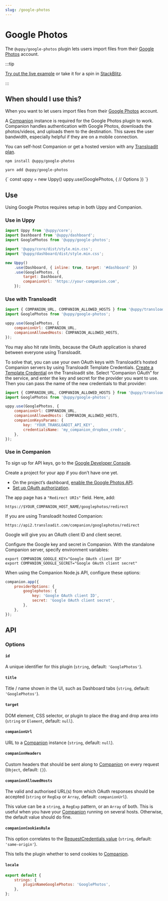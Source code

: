 ```yaml
---
slug: /google-photos
---
```




# Google Photos

The `@uppy/google-photos` plugin lets users import files from their
[Google Photos](https://photos.google.com) account.

:::tip

[Try out the live example](/examples) or take it for a spin in
[StackBlitz](https://stackblitz.com/edit/vitejs-vite-zaqyaf?file=main.js).

:::

## When should I use this?

When you want to let users import files from their
[Google Photos](https://photos.google.com) account.

A [Companion](/docs/companion) instance is required for the Google Photos plugin
to work. Companion handles authentication with Google Photos, downloads the
photos/videos, and uploads them to the destination. This saves the user
bandwidth, especially helpful if they are on a mobile connection.

You can self-host Companion or get a hosted version with any
[Transloadit plan](https://transloadit.com/pricing/).

<Tabs>
  <TabItem value="npm" label="NPM" default>

```shell
npm install @uppy/google-photos
```

  </TabItem>

  <TabItem value="yarn" label="Yarn">

```shell
yarn add @uppy/google-photos
```

  </TabItem>

  <TabItem value="cdn" label="CDN">
    <UppyCdnExample>
      {`
        const uppy = new Uppy()
        uppy.use(GooglePhotos, {
          // Options
        })
      `}
    </UppyCdnExample>
  </TabItem>
</Tabs>

## Use

Using Google Photos requires setup in both Uppy and Companion.

### Use in Uppy

```js {10-13} showLineNumbers
import Uppy from '@uppy/core';
import Dashboard from '@uppy/dashboard';
import GooglePhotos from '@uppy/google-photos';

import '@uppy/core/dist/style.min.css';
import '@uppy/dashboard/dist/style.min.css';

new Uppy()
	.use(Dashboard, { inline: true, target: '#dashboard' })
	.use(GooglePhotos, {
		target: Dashboard,
		companionUrl: 'https://your-companion.com',
	});
```

### Use with Transloadit

```js
import { COMPANION_URL, COMPANION_ALLOWED_HOSTS } from '@uppy/transloadit';
import GooglePhotos from '@uppy/google-photos';

uppy.use(GooglePhotos, {
	companionUrl: COMPANION_URL,
	companionAllowedHosts: COMPANION_ALLOWED_HOSTS,
});
```

You may also hit rate limits, because the OAuth application is shared between
everyone using Transloadit.

To solve that, you can use your own OAuth keys with Transloadit’s hosted
Companion servers by using Transloadit Template Credentials. [Create a Template
Credential][template-credentials] on the Transloadit site. Select “Companion
OAuth” for the service, and enter the key and secret for the provider you want
to use. Then you can pass the name of the new credentials to that provider:

```js
import { COMPANION_URL, COMPANION_ALLOWED_HOSTS } from '@uppy/transloadit';
import GooglePhotos from '@uppy/google-photos';

uppy.use(GooglePhotos, {
	companionUrl: COMPANION_URL,
	companionAllowedHosts: COMPANION_ALLOWED_HOSTS,
	companionKeysParams: {
		key: 'YOUR_TRANSLOADIT_API_KEY',
		credentialsName: 'my_companion_dropbox_creds',
	},
});
```

### Use in Companion

To sign up for API keys, go to the
[Google Developer Console](https://console.developers.google.com/).

Create a project for your app if you don’t have one yet.

- On the project’s dashboard,
  [enable the Google Photos API](https://developers.google.com/photos).
- [Set up OAuth authorization](https://developers.google.com/photos/library/guides/authorization).

The app page has a `"Redirect URIs"` field. Here, add:

```
https://$YOUR_COMPANION_HOST_NAME/googlephotos/redirect
```

If you are using Transloadit hosted Companion:

```
https://api2.transloadit.com/companion/googlephotos/redirect
```

Google will give you an OAuth client ID and client secret.

Configure the Google key and secret in Companion. With the standalone Companion
server, specify environment variables:

```shell
export COMPANION_GOOGLE_KEY="Google OAuth client ID"
export COMPANION_GOOGLE_SECRET="Google OAuth client secret"
```

When using the Companion Node.js API, configure these options:

```js
companion.app({
	providerOptions: {
		googlephotos: {
			key: 'Google OAuth client ID',
			secret: 'Google OAuth client secret',
		},
	},
});
```

## API

### Options

#### `id`

A unique identifier for this plugin (`string`, default: `'GooglePhotos'`).

#### `title`

Title / name shown in the UI, such as Dashboard tabs (`string`, default:
`'GooglePhotos'`).

#### `target`

DOM element, CSS selector, or plugin to place the drag and drop area into
(`string` or `Element`, default: `null`).

#### `companionUrl`

URL to a [Companion](/docs/companion) instance (`string`, default: `null`).

#### `companionHeaders`

Custom headers that should be sent along to [Companion](/docs/companion) on
every request (`Object`, default: `{}`).

#### `companionAllowedHosts`

The valid and authorised URL(s) from which OAuth responses should be accepted
(`string` or `RegExp` or `Array`, default: `companionUrl`).

This value can be a `string`, a `RegExp` pattern, or an `Array` of both. This is
useful when you have your [Companion](/docs/companion) running on several hosts.
Otherwise, the default value should do fine.

#### `companionCookiesRule`

This option correlates to the
[RequestCredentials value](https://developer.mozilla.org/en-US/docs/Web/API/Request/credentials)
(`string`, default: `'same-origin'`).

This tells the plugin whether to send cookies to [Companion](/docs/companion).

#### `locale`

```js
export default {
	strings: {
		pluginNameGooglePhotos: 'GooglePhotos',
	},
};
```

[template-credentials]:
	https://transloadit.com/docs/#how-to-create-template-credentials
